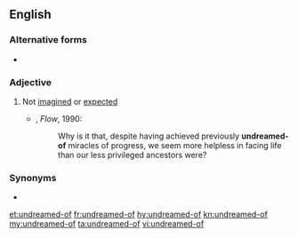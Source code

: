 ==English==

===Alternative forms===
* {{l|en|undreamed of}}

===Adjective===
{{en-adj}}

# Not [[imagined]] or [[expected]]
#* {{w|Mihaly Csikszentmihalyi}}, ''Flow'', 1990:
#*: Why is it that, despite having achieved previously '''undreamed-of''' miracles of progress, we seem more helpless in facing life than our less privileged ancestors were?

===Synonyms===
* {{l|en|undreamt-of}}

[[et:undreamed-of]]
[[fr:undreamed-of]]
[[hy:undreamed-of]]
[[kn:undreamed-of]]
[[my:undreamed-of]]
[[ta:undreamed-of]]
[[vi:undreamed-of]]